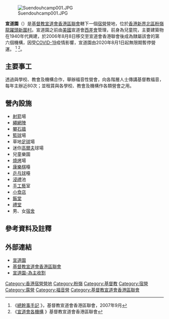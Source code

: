 [[File:Suendouhcamp001.JPG|thumb]]

'''宣道園'''（{{lang-en|Suen Douh Camp}}）是[[基督教宣道會香港區聯會|基督教宣道會香港區聯會]]轄下一個[[宿營|宿營]]營地，位於[[香港|香港]][[新界|新界]][[北區_(香港)|北區]][[粉嶺|粉嶺]][[龍躍頭|龍躍頭]][[新圍村_(龍躍頭)|新圍村]]。宣道園之前由[[美國|美國]]宣道會[[西差會|西差會]]管理，前身為兒童院，主要建築物在1940年代興建，於2006年8月8日移交至宣道會香港聯會後成為隸屬該會的第六個機構，因受[[COVID-19|COVID-19]]疫情影響，宣道園由2020年8月1日起無限期暫停營運。 <ref name="refA">《[http://www.cmacuhk.org.hk/version4/module.php?url=gerneralsec&cid=44 總幹事手記] {{Wayback|url=http://www.cmacuhk.org.hk/version4/module.php?url=gerneralsec&cid=44 |date=20071025051633 }}》，基督教宣道會香港區聯會，2007年9月</ref> <ref name="refB">《[http://www.cmacuhk.org.hk/version4/html/org/org.shtml 宣道會各機構] {{Wayback|url=http://www.cmacuhk.org.hk/version4/html/org/org.shtml |date=20071204224211 }}》基督教宣道會香港區聯會</ref>。

==主要事工==
透過與學校、教會及機構合作，舉辦福音性營會，向各階層人士傳講基督教福音，每年主辦近80次；並租賃與各學校、教會及機構作各類營會之用。

==營內設施==
*[[射箭|射箭]]場
*[[繩網陣|繩網陣]]
*[[攀石牆|攀石牆]]
*[[籃球|籃球]]場
*草地[[足球|足球]]場
*迷你[[高爾夫|高爾夫]]球場
*兒童樂園
*[[燒烤|燒烤]]場
*[[康樂棋|康樂棋]]檯
*[[乒乓球|乒乓球]]檯
*[[浸禮|浸禮]]池
*[[手工藝|手工藝]]室
*[[小食店|小食店]]
*[[飯堂|飯堂]]
*[[禮堂|禮堂]]
*男、女[[宿舍|宿舍]]

==參考資料及註釋==
<div class="references-small">
<references />
</div>

==外部連結==
*[http://www.sdc.org.hk/ 宣道園]{{Wayback|url=http://www.sdc.org.hk/ |date=20160117184402 }}
*[https://web.archive.org/web/20191216085733/http://www.cmacuhk.org.hk/ 基督教宣道會香港區聯會]
*[http://www.grateful-heart.org/WonderfulGrace/content.php?article=2670/ 宣道園-為主收割]{{Wayback|url=http://www.grateful-heart.org/WonderfulGrace/content.php?article=2670%2F |date=20160305050344 }}


{{HK-buil-stub}}

[[Category:香港宿營營地|Category:香港宿營營地]]
[[Category:粉嶺|Category:粉嶺]]
[[Category:基督教|Category:基督教]]
[[Category:宿營|Category:宿營]]
[[Category:露營|Category:露營]]
[[Category:福音營|Category:福音營]]
[[Category:基督教宣道會香港區聯會|Category:基督教宣道會香港區聯會]]
